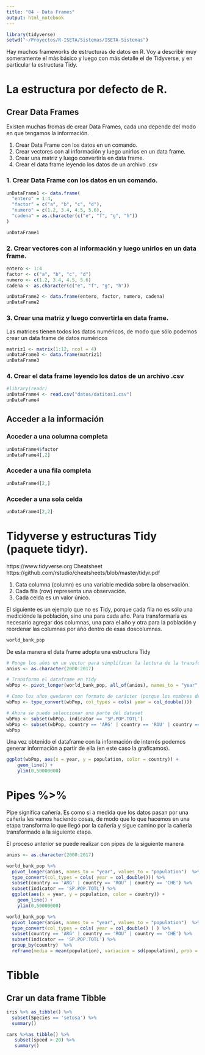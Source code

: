 ```yaml
---
title: "04 - Data Frames"
output: html_notebook
---
```


```r
library(tidyverse) 
setwd("~/Proyectos/R-ISETA/Sistemas/ISETA-Sistemas")
```

Hay muchos frameworks de estructuras de datos en R. Voy a describir muy someramente el más básico y luego con más detalle el de Tidyverse, y en particular la estructura Tidy.

# La estructura por defecto de R.

## Crear Data Frames

Existen muchas fromas de crear Data Frames, cada una depende del modo en que tengamos la información.

1. Crear Data Frame con los datos en un comando.
2. Crear vectores con al información y luego unirlos en un data frame.
3. Crear una matriz y luego convertirla en data frame.
4. Crear el data frame leyendo los datos de un archivo .csv

### 1. Crear Data Frame con los datos en un comando.

```r
unDataFrame1 <- data.frame(
  "entero" = 1:4,
  "factor" = c("a", "b", "c", "d"),
  "numero" = c(1.2, 3.4, 4.5, 5.6),
  "cadena" = as.character(c("e", "f", "g", "h"))
)

unDataFrame1
```

### 2. Crear vectores con al información y luego unirlos en un data frame.

```r
entero <- 1:4
factor <- c("a", "b", "c", "d")
numero <- c(1.2, 3.4, 4.5, 5.6)
cadena <- as.character(c("e", "f", "g", "h"))

unDataFrame2 <- data.frame(entero, factor, numero, cadena)
unDataFrame2
```

### 3. Crear una matriz y luego convertirla en data frame.

Las matrices tienen todos los datos numéricos, de modo que sólo podemos crear un data frame de datos numéricos

```r
matriz1 <- matrix(1:12, ncol = 4)
unDataFrame3 <- data.frame(matriz1)
unDataFrame3
```

### 4. Crear el data frame leyendo los datos de un archivo .csv

```r
#library(readr)
unDataFrame4 <- read.csv("datos/datitos1.csv")
unDataFrame4
```

## Acceder a la información

### Acceder a una columna completa

```r
unDataFrame4$factor
unDataFrame4[,2]
```

### Acceder a una fila completa

```r
unDataFrame4[2,]
```

### Acceder a una sola celda

```r
unDataFrame4[2,2]
```

# Tidyverse y estructuras Tidy (paquete tidyr). 

https://www.tidyverse.org
Cheatsheet https://github.com/rstudio/cheatsheets/blob/master/tidyr.pdf

1. Cata columna (column) es una variable medida sobre la observación.
2. Cada fila (row) representa una observación.
3. Cada celda es un valor único.

El siguiente es un ejemplo que no es Tidy, porque cada fila no es sólo una mediciónde la población, sino una para cada año. Para transformarla es necesario agregar dos columnas, una para el año y otra para la población y reordenar las columnas por año dentro de esas doscolumnas.

```r
world_bank_pop
```

De esta manera el data frame adopta una estructura Tidy

```r
# Pongo los años en un vector para simplificar la lectura de la transformación
anios <- as.character(2000:2017)

# Transformo el dataframe en Yidy
wbPop <- pivot_longer(world_bank_pop, all_of(anios), names_to = "year", values_to = "population")

# Como los años quedaron con formato de carácter (porque los nombres de columna soncarácter) los convierto a número
wbPop <- type_convert(wbPop, col_types = cols( year = col_double()))

# Ahora se puede seleccionar una parte del dataset
wbPop <- subset(wbPop, indicator == 'SP.POP.TOTL')
wbPop <- subset(wbPop, country == 'ARG' | country == 'ROU' | country == 'CHE')
wbPop
```

Una vez obtenido el dataframe con la información de interrés podemos generar información a partir de ella (en este caso la graficamos).

```r
ggplot(wbPop, aes(x = year, y = population, color = country)) + 
    geom_line() + 
    ylim(0,50000000)
```

# Pipes %>% 

Pipe significa cañería. Es como si a medida que los datos pasan por una cañería les vamos haciendo cosas, de modo que lo que hacemos en una etapa transforma lo que llegó por la cañería y sigue camino por la cañería transformado a la siguiente etapa.

El proceso anterior se puede realizar con pipes de la siguiente manera

```r
anios <- as.character(2000:2017)

world_bank_pop %>% 
  pivot_longer(anios, names_to = "year", values_to = "population")  %>% 
  type_convert(col_types = cols( year = col_double())) %>%
  subset(country == 'ARG' | country == 'ROU' | country == 'CHE') %>% 
  subset(indicator == 'SP.POP.TOTL') %>% 
  ggplot(aes(x = year, y = population, color = country)) + 
    geom_line() + 
    ylim(0,50000000)
```

```r
world_bank_pop %>% 
  pivot_longer(anios, names_to = "year", values_to = "population")  %>% 
  type_convert(col_types = cols( year = col_double() ) ) %>%
  subset(country == 'ARG' | country == 'ROU' | country == 'CHE') %>% 
  subset(indicator == 'SP.POP.TOTL') %>% 
  group_by(country)  %>% 
  reframe(media = mean(population), variacion = sd(population), prob = c(0.25, 0.75), qs = quantile(population, c(0.25, 0.75)))
```


# Tibble

## Crar un data frame Tibble

```r
iris %>% as_tibble() %>% 
  subset(Species == 'setosa') %>% 
  summary()

```

```r
cars %>%as_tibble() %>%
   subset(speed > 20) %>% 
   summary()
```

